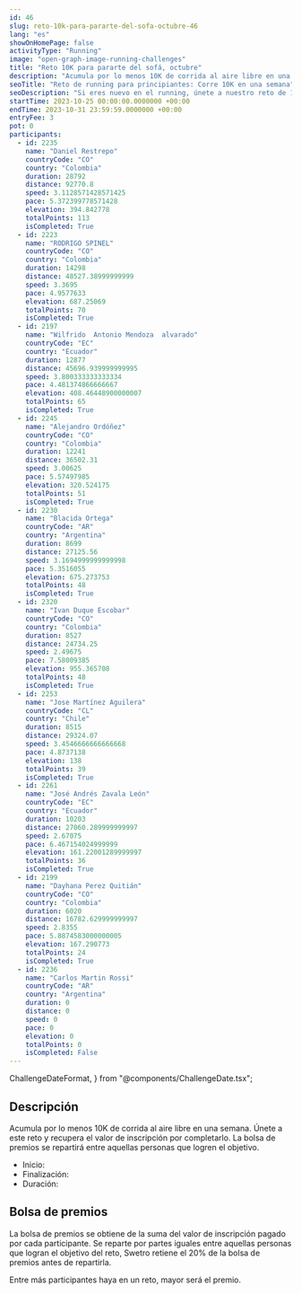 ```yaml
---
id: 46
slug: reto-10k-para-pararte-del-sofa-octubre-46
lang: "es"
showOnHomePage: false
activityType: "Running"
image: "open-graph-image-running-challenges"
title: "Reto 10K para pararte del sofá, octubre"
description: "Acumula por lo menos 10K de corrida al aire libre en una semana. Únete a este reto y recupera el valor de inscripción por completarlo. La bolsa de premios se repartirá entre aquellas personas que logren el objetivo."
seoTitle: "Reto de running para principiantes: Corre 10K en una semana"
seoDescription: "Si eres nuevo en el running, únete a nuestro reto de 10K en una semana. Del 25 al 31 de octubre. ¡Regístrate y alcanza tus objetivos deportivos!"
startTime: 2023-10-25 00:00:00.0000000 +00:00
endTime: 2023-10-31 23:59:59.0000000 +00:00
entryFee: 3
pot: 0
participants:
  - id: 2235
    name: "Daniel Restrepo"
    countryCode: "CO"
    country: "Colombia"
    duration: 28792
    distance: 92770.8
    speed: 3.1128571428571425
    pace: 5.372399778571428
    elevation: 394.842778
    totalPoints: 113
    isCompleted: True
  - id: 2223
    name: "RODRIGO SPINEL"
    countryCode: "CO"
    country: "Colombia"
    duration: 14298
    distance: 48527.38999999999
    speed: 3.3695
    pace: 4.9577633
    elevation: 687.25069
    totalPoints: 70
    isCompleted: True
  - id: 2197
    name: "Wilfrido  Antonio Mendoza  alvarado"
    countryCode: "EC"
    country: "Ecuador"
    duration: 12877
    distance: 45696.939999999995
    speed: 3.800333333333334
    pace: 4.481374866666667
    elevation: 408.46448900000007
    totalPoints: 65
    isCompleted: True
  - id: 2245
    name: "Alejandro Ordóñez"
    countryCode: "CO"
    country: "Colombia"
    duration: 12241
    distance: 36502.31
    speed: 3.00625
    pace: 5.57497985
    elevation: 320.524175
    totalPoints: 51
    isCompleted: True
  - id: 2230
    name: "Blacida Ortega"
    countryCode: "AR"
    country: "Argentina"
    duration: 8699
    distance: 27125.56
    speed: 3.1694999999999998
    pace: 5.3516055
    elevation: 675.273753
    totalPoints: 48
    isCompleted: True
  - id: 2320
    name: "Ivan Duque Escobar"
    countryCode: "CO"
    country: "Colombia"
    duration: 8527
    distance: 24734.25
    speed: 2.49675
    pace: 7.58009385
    elevation: 955.365708
    totalPoints: 48
    isCompleted: True
  - id: 2253
    name: "Jose Martínez Aguilera"
    countryCode: "CL"
    country: "Chile"
    duration: 8515
    distance: 29324.07
    speed: 3.4546666666666668
    pace: 4.8737138
    elevation: 138
    totalPoints: 39
    isCompleted: True
  - id: 2261
    name: "José Andrés Zavala León"
    countryCode: "EC"
    country: "Ecuador"
    duration: 10203
    distance: 27060.289999999997
    speed: 2.67075
    pace: 6.467154024999999
    elevation: 161.22001289999997
    totalPoints: 36
    isCompleted: True
  - id: 2199
    name: "Dayhana Perez Quitián"
    countryCode: "CO"
    country: "Colombia"
    duration: 6020
    distance: 16782.629999999997
    speed: 2.8355
    pace: 5.8874583000000005
    elevation: 167.290773
    totalPoints: 24
    isCompleted: True
  - id: 2236
    name: "Carlos Martin Rossi"
    countryCode: "AR"
    country: "Argentina"
    duration: 0
    distance: 0
    speed: 0
    pace: 0
    elevation: 0
    totalPoints: 0
    isCompleted: False
---
```


  ChallengeDateFormat,
} from "@components/ChallengeDate.tsx";

## Descripción

Acumula por lo menos 10K de corrida al aire libre en una semana. Únete a este reto y recupera el valor de inscripción por completarlo. La bolsa de premios se repartirá entre aquellas personas que logren el objetivo.

- Inicio: <ChallengeDate date={frontmatter.startTime} lang={frontmatter.lang} dateFormat={ChallengeDateFormat.Long} client:load />
- Finalización: <ChallengeDate date={frontmatter.endTime} lang={frontmatter.lang} dateFormat={ChallengeDateFormat.Long} client:load />
- Duración: <ChallengeDuration startTime={frontmatter.startTime} endTime={frontmatter.endTime} lang={frontmatter.lang} client:load />

## Bolsa de premios

La bolsa de premios se obtiene de la suma del valor de inscripción pagado por cada participante. Se reparte por partes iguales entre aquellas personas que logran el objetivo del reto, Swetro retiene el 20% de la bolsa de premios antes de repartirla.

Entre más participantes haya en un reto, mayor será el premio.
